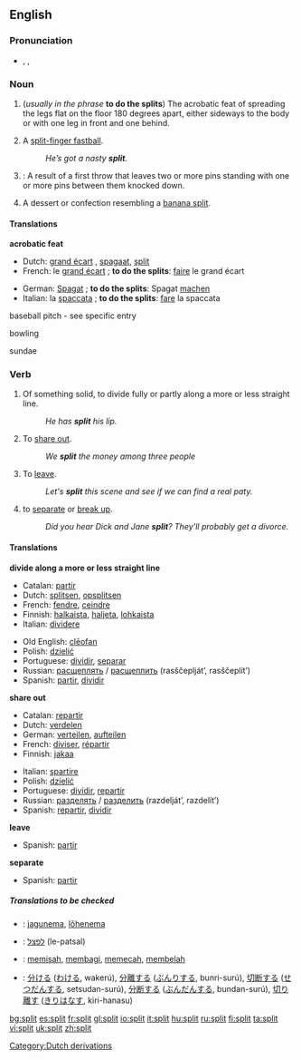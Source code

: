 {{see|Split}}
{{wikipedia|split (disambiguation)|Split}}
==English==

===Pronunciation===
*{{AHD|splĭt}}, {{IPA|/splɪt/}}, {{SAMPA|/splIt/}}

===Noun===
{{en-noun}}

# (''usually in the phrase'' '''to do the splits''') The acrobatic feat of spreading the legs flat on the floor 180 degrees apart, either sideways to the body or with one leg in front and one behind.
# {{cattag|baseball|slang}} A [[split-finger fastball]].
#: ''He’s got a nasty '''split'''.''
# {{cattag|Bowling}}: A result of a first throw that leaves two or more pins standing with one or more pins between them knocked down.
# A dessert or confection resembling a [[banana split]].

====Translations====
'''acrobatic feat'''
{{top}}
*Dutch: [[grand écart]] {{m}}, [[spagaat]], [[split]] {{m}}
*French: le [[grand écart]] {{m}}; '''to do the splits''': [[faire]] le grand écart
{{mid}}
*German: [[Spagat]] {{n}}; '''to do the splits''': Spagat [[machen]]
*Italian: la [[spaccata]] {{f}}; '''to do the splits''': [[fare]] la spaccata
{{bottom}}

;baseball pitch - see specific entry

;bowling
{{top}}
{{mid}}
{{bottom}}

;sundae
{{top}}
{{mid}}
{{bottom}}

===Verb===
{{en-verb|splits|splitting|split}}

# {{transitive}} Of something solid, to divide fully or partly along a more or less straight line.
#:''He has '''split''' his lip.''
# {{transitive}} To [[share out]].
#:''We '''split''' the money among three people''
# {{slang}} To [[leave]].
#:''Let's '''split''' this scene and see if we can find a real paty.''
#  to [[separate]] or [[break up]].
#:''Did you hear Dick and Jane '''split'''?  They'll probably get a divorce.''

====Translations====
'''divide along a more or less straight line'''
{{top}}
*Catalan: [[partir]]
*Dutch: [[splitsen]], [[opsplitsen]]
*French: [[fendre]], [[ceindre]]
*Finnish: [[halkaista]], [[haljeta]], [[lohkaista]]
*Italian: [[dividere]]
{{mid}}
*Old English: [[cleofan|clēofan]]
*Polish: [[dzielić]]
*Portuguese: [[dividir]], [[separar]]
*Russian: [[расщеплять]] / [[расщеплить]] (rasščeplját’, rasščeplít’)
*Spanish: [[partir]], [[dividir]]
{{bottom}}

'''share out'''
{{top}}
*Catalan: [[repartir]]
*Dutch: [[verdelen]]
*German: [[verteilen]], [[aufteilen]]
*French: [[diviser]], [[répartir]]
*Finnish: [[jakaa]]
{{mid}}
*Italian: [[spartire]]
*Polish: [[dzielić]]
*Portuguese: [[dividir]], [[repartir]]
*Russian: [[разделять]] / [[разделить]] (razdelját’, razdelít’)
*Spanish: [[repartir]], [[dividir]]
{{bottom}}
'''leave'''
{{top}}
{{mid}}
*Spanish: [[partir]]
{{bottom}}
'''separate'''
{{top}}
{{mid}}
*Spanish: [[partir]]
{{bottom}}

=====Translations to be checked=====
<!--Remove this section once all of the translations below have been moved into the tables above.-->
{{checktrans}}

*{{ttbc|Estonian}}: [[jagunema]], [[lõhenema]]
*{{ttbc|Hebrew}}: [[לפצל]] (le-patsal)
*{{ttbc|Indonesian}}: [[pisah|memisah]], [[bagi|membagi]], [[pecah|memecah]], [[belah|membelah]]
*{{ttbc|Japanese}}: [[分ける]] ([[わける]], wakerú), [[分離]]する ([[ぶんり]]する, bunri-surú), [[切断]]する ([[せつだん]]する, setsudan-surú), [[分断]]する ([[ぶんだん]]する, bundan-surú), [[切り離す]] ([[きりはなす]], kiri-hanasu)

[[Category:Dutch derivations]]

[[bg:split]]
[[es:split]]
[[fr:split]]
[[gl:split]]
[[io:split]]
[[it:split]]
[[hu:split]]
[[ru:split]]
[[fi:split]]
[[ta:split]]
[[vi:split]]
[[uk:split]]
[[zh:split]]